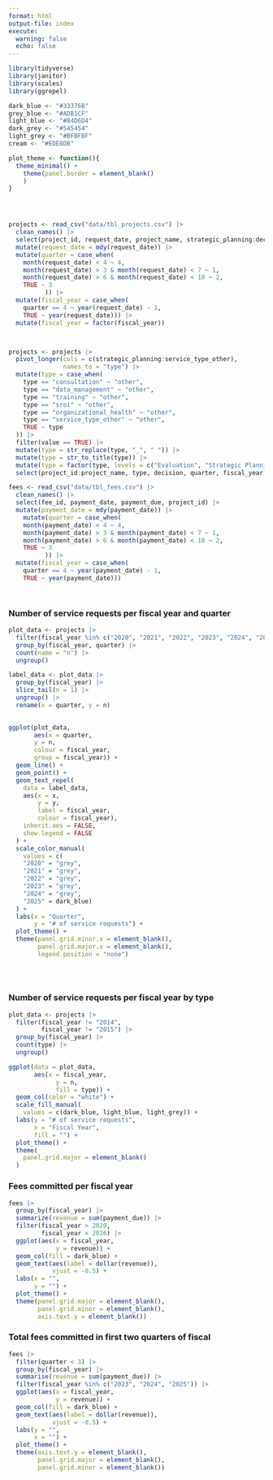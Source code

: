 ```yaml
---
format: html
output-file: index
execute:
  warning: false
  echo: false
---
```


```r
library(tidyverse)
library(janitor)
library(scales)
library(ggrepel)

dark_blue <- "#33376B"
grey_blue <- "#ADB1CF"
light_blue <- "#84D6D4"
dark_grey <- "#545454"
light_grey <- "#BFBFBF"
cream <- "#EDE8DB"

plot_theme <- function(){
  theme_minimal() +
    theme(panel.border = element_blank()
    )
}





```

```r

projects <- read_csv("data/tbl_projects.csv") |>
  clean_names() |> 
  select(project_id, request_date, project_name, strategic_planning:decision) |> 
  mutate(request_date = mdy(request_date)) |> 
  mutate(quarter = case_when(
    month(request_date) < 4 ~ 4,
    month(request_date) > 3 & month(request_date) < 7 ~ 1,
    month(request_date) > 6 & month(request_date) < 10 ~ 2,
    TRUE ~ 3
          )) |> 
  mutate(fiscal_year = case_when(
    quarter == 4 ~ year(request_date) - 1,
    TRUE ~ year(request_date))) |> 
  mutate(fiscal_year = factor(fiscal_year))



projects <- projects |> 
  pivot_longer(cols = c(strategic_planning:service_type_other),
               names_to = "type") |> 
  mutate(type = case_when(
    type == "consultation" ~ "other",
    type == "data_management" ~ "other",
    type == "training" ~ "other",
    type == "sroi" ~ "other",
    type == "organizational_health" ~ "other",
    type == "service_type_other" ~ "other",
    TRUE ~ type
  )) |> 
  filter(value == TRUE) |> 
  mutate(type = str_replace(type, "_", " ")) |> 
  mutate(type = str_to_title(type)) |> 
  mutate(type = factor(type, levels = c("Evaluation", "Strategic Planning", "Other"))) |> 
  select(project_id:project_name, type, decision, quarter, fiscal_year)

fees <- read_csv("data/tbl_fees.csv") |>
  clean_names() |> 
  select(fee_id, payment_date, payment_due, project_id) |> 
  mutate(payment_date = mdy(payment_date)) |> 
    mutate(quarter = case_when(
    month(payment_date) < 4 ~ 4,
    month(payment_date) > 3 & month(payment_date) < 7 ~ 1,
    month(payment_date) > 6 & month(payment_date) < 10 ~ 2,
    TRUE ~ 3
          )) |> 
  mutate(fiscal_year = case_when(
    quarter == 4 ~ year(payment_date) - 1,
    TRUE ~ year(payment_date)))




```

### Number of service requests per fiscal year and quarter
```r

plot_data <- projects |> 
  filter(fiscal_year %in% c("2020", "2021", "2022", "2023", "2024", "2025")) |> 
  group_by(fiscal_year, quarter) |> 
  count(name = "n") |> 
  ungroup()

label_data <- plot_data |>
  group_by(fiscal_year) |> 
  slice_tail(n = 1) |> 
  ungroup() |> 
  rename(x = quarter, y = n)
  

ggplot(plot_data,
       aes(x = quarter,
       y = n,
       colour = fiscal_year,
       group = fiscal_year)) +
  geom_line() +
  geom_point() +
  geom_text_repel(
    data = label_data,
    aes(x = x,
        y = y,
        label = fiscal_year,
        colour = fiscal_year),
    inherit.aes = FALSE,
    show.legend = FALSE
  ) +
  scale_color_manual(
    values = c(
    "2020" = "grey",
    "2021" = "grey",
    "2022" = "grey",
    "2023" = "grey",
    "2024" = "grey",
    "2025" = dark_blue)
  ) +
  labs(x = "Quarter",
       y = "# of service requests") +
  plot_theme() +
  theme(panel.grid.minor.x = element_blank(),
        panel.grid.major.x = element_blank(),
        legend.position = "none")
  
  
  


```

### Number of service requests per fiscal year by type
```r
plot_data <- projects |> 
  filter(fiscal_year != "2014",
         fiscal_year != "2015") |> 
  group_by(fiscal_year) |> 
  count(type) |> 
  ungroup()

ggplot(data = plot_data,
       aes(x = fiscal_year,
             y = n,
             fill = type)) +
  geom_col(color = "white") +
  scale_fill_manual(
    values = c(dark_blue, light_blue, light_grey)) +
  labs(y = "# of service requests",
       x = "Fiscal Year",
       fill = "") +
  plot_theme() +
  theme(
    panel.grid.major = element_blank()
  )
```

### Fees committed per fiscal year
```r
fees |> 
  group_by(fiscal_year) |> 
  summarize(revenue = sum(payment_due)) |> 
  filter(fiscal_year > 2020,
         fiscal_year < 2026) |> 
  ggplot(aes(x = fiscal_year,
             y = revenue)) + 
  geom_col(fill = dark_blue) +
  geom_text(aes(label = dollar(revenue)),
            vjust = -0.5) +
  labs(x = "",
       y = "") +
  plot_theme() +
  theme(panel.grid.major = element_blank(),
        panel.grid.minor = element_blank(),
        axis.text.y = element_blank())
```


### Total fees committed in first two quarters of fiscal
```r

fees |> 
  filter(quarter < 3) |> 
  group_by(fiscal_year) |> 
  summarise(revenue = sum(payment_due)) |> 
  filter(fiscal_year %in% c("2023", "2024", "2025")) |> 
  ggplot(aes(x = fiscal_year,
             y = revenue)) +
  geom_col(fill = dark_blue) +
  geom_text(aes(label = dollar(revenue)),
            vjust = -0.5) +
  labs(y = "",
       x = "") +
  plot_theme() +
  theme(axis.text.y = element_blank(),
        panel.grid.major = element_blank(),
        panel.grid.minor = element_blank())


```


